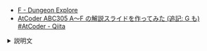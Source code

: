
<Meta title="ABC305/ABC305-F" />
<Slide src={Png} layout="fullscreen" />

- [F \- Dungeon Explore](https://atcoder.jp/contests/abc305/tasks/abc305_f)
- [AtCoder ABC305 A～F の解説スライドを作ってみた \(追記: G も\) \#AtCoder \- Qiita](https://qiita.com/hossie/items/bb08bf6abe92b2f85269)

<details>
<summary>説明文</summary>

</details>
